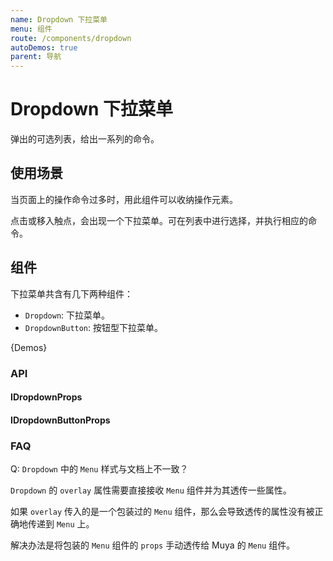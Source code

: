 ```yaml
---
name: Dropdown 下拉菜单
menu: 组件
route: /components/dropdown
autoDemos: true
parent: 导航
---
```



<DocDropdownStyle />

# Dropdown 下拉菜单

弹出的可选列表，给出一系列的命令。

## 使用场景

当页面上的操作命令过多时，用此组件可以收纳操作元素。

点击或移入触点，会出现一个下拉菜单。可在列表中进行选择，并执行相应的命令。

## 组件

下拉菜单共含有几下两种组件：

- `Dropdown`: 下拉菜单。
- `DropdownButton`: 按钮型下拉菜单。

{Demos}

### API

#### IDropdownProps

<Props propsName="IDropdownProps" />

#### IDropdownButtonProps

<Props propsName="IDropdownButtonProps" />

### FAQ

Q: `Dropdown` 中的 `Menu` 样式与文档上不一致？

`Dropdown` 的 `overlay` 属性需要直接接收 `Menu` 组件并为其透传一些属性。

如果 `overlay` 传入的是一个包装过的 `Menu` 组件，那么会导致透传的属性没有被正确地传递到 `Menu` 上。

解决办法是将包装的 `Menu` 组件的 `props` 手动透传给 Muya 的 `Menu` 组件。
